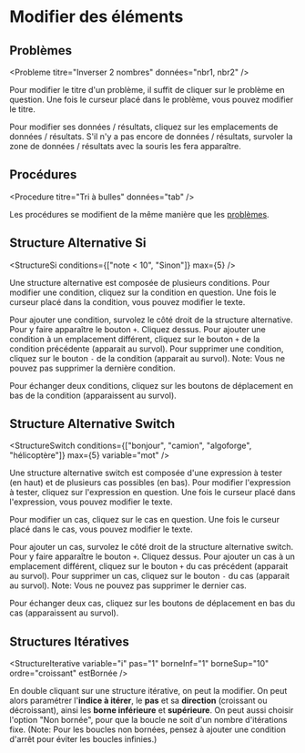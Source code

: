 
# Modifier des éléments

## Problèmes

<Probleme titre="Inverser 2 nombres" données="nbr1, nbr2" />

Pour modifier le titre d'un problème, il suffit de cliquer sur le problème en question. 
Une fois le curseur placé dans le problème, vous pouvez modifier le titre.

Pour modifier ses données / résultats, cliquez sur les emplacements de données / résultats.
S'il n'y a pas encore de données / résultats, survoler la zone de données / résultats avec la souris les fera apparaître.

## Procédures

<Procedure titre="Tri à bulles" données="tab" />

Les procédures se modifient de la même manière que les [problèmes](#problèmes).

## Structure Alternative Si

<StructureSi conditions={["note < 10", "Sinon"]} max={5} />

Une structure alternative est composée de plusieurs conditions. Pour modifier une condition, cliquez sur la condition en question.
Une fois le curseur placé dans la condition, vous pouvez modifier le texte.

Pour ajouter une condition, survolez le côté droit de la structure alternative. Pour y faire apparaître le bouton <code>+</code>. Cliquez dessus.
Pour ajouter une condition à un emplacement différent, cliquez sur le bouton <code>+</code> de la condition précédente (apparait au survol).
Pour supprimer une condition, cliquez sur le bouton <code>-</code> de la condition (apparait au survol).
Note: Vous ne pouvez pas supprimer la dernière condition.

Pour échanger deux conditions, cliquez sur les boutons de déplacement en bas de la condition (apparaissent au survol).

## Structure Alternative Switch

<StructureSwitch conditions={["bonjour", "camion", "algoforge", "hélicoptère"]} max={5} variable="mot" />

Une structure alternative switch est composée d'une expression à tester (en haut) et de plusieurs cas possibles (en bas).
Pour modifier l'expression à tester, cliquez sur l'expression en question.
Une fois le curseur placé dans l'expression, vous pouvez modifier le texte.

Pour modifier un cas, cliquez sur le cas en question.
Une fois le curseur placé dans le cas, vous pouvez modifier le texte.

Pour ajouter un cas, survolez le côté droit de la structure alternative switch. Pour y faire apparaître le bouton <code>+</code>. Cliquez dessus.
Pour ajouter un cas à un emplacement différent, cliquez sur le bouton <code>+</code> du cas précédent (apparait au survol).
Pour supprimer un cas, cliquez sur le bouton <code>-</code> du cas (apparait au survol).
Note: Vous ne pouvez pas supprimer le dernier cas.

Pour échanger deux cas, cliquez sur les boutons de déplacement en bas du cas (apparaissent au survol).

## Structures Itératives

<StructureIterative variable="i" pas="1" borneInf="1" borneSup="10" ordre="croissant" estBornée />

En double cliquant sur une structure itérative, on peut la modifier. On peut alors paramétrer l'**indice à itérer**, 
le **pas** et sa **direction** (croissant ou décroissant), ainsi les **borne inférieure** et **supérieure**.
On peut aussi choisir l'option "Non bornée", pour que la boucle ne soit d'un nombre d'itérations fixe.
(Note: Pour les boucles non bornées, pensez à ajouter une condition d'arrêt pour éviter les boucles infinies.)